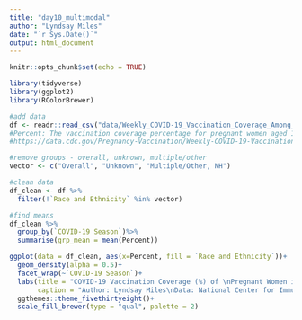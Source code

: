 ```yaml
---
title: "day10_multimodal"
author: "Lyndsay Miles"
date: "`r Sys.Date()`"
output: html_document
---
```


```r
knitr::opts_chunk$set(echo = TRUE)
```

```r
library(tidyverse)
library(ggplot2)
library(RColorBrewer)
```

```r
#add data
df <- readr::read_csv("data/Weekly_COVID-19_Vaccination_Coverage_Among_Pregnant_Women_18-49_Years__by_Race_and_Ethnicity_20250410.csv")
#Percent: The vaccination coverage percentage for pregnant women aged 18-49 years
#https://data.cdc.gov/Pregnancy-Vaccination/Weekly-COVID-19-Vaccination-Coverage-among-Pregnan/efqg-e273/about_data
```

```r
#remove groups - overall, unknown, multiple/other
vector <- c("Overall", "Unknown", "Multiple/Other, NH")

#clean data
df_clean <- df %>% 
  filter(!`Race and Ethnicity` %in% vector)

#find means
df_clean %>% 
  group_by(`COVID-19 Season`)%>% 
  summarise(grp_mean = mean(Percent))
```


```r
ggplot(data = df_clean, aes(x=Percent, fill = `Race and Ethnicity`))+
  geom_density(alpha = 0.5)+
  facet_wrap(~`COVID-19 Season`)+
  labs(title = "COVID-19 Vaccination Coverage (%) of \nPregnant Women in the U.S., Aged 18-49 Years",
       caption = "Author: Lyndsay Miles\nData: National Center for Immunization and Respiratory Diseases (NCIRD)")+
  ggthemes::theme_fivethirtyeight()+
  scale_fill_brewer(type = "qual", palette = 2)


```


